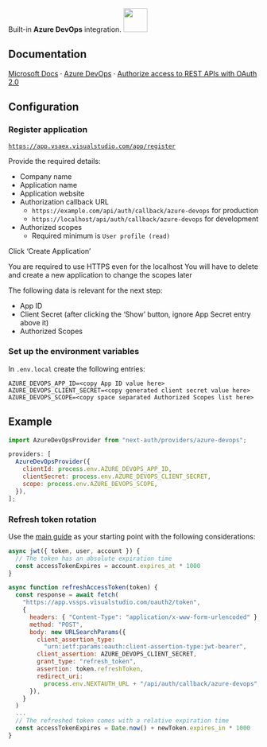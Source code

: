 
<div
  style={{
    backgroundColor: "#0072c6",
    display: "flex",
    justifyContent: "space-between",
    color: "#fff",
    padding: 16,
  }}
>
  <span>
    Built-in <b>Azure DevOps</b> integration.
  </span>
  <a href="https://learn.microsoft.com/en-us/azure/active-directory">
    <img
      style={{ display: "block" }}
      src="/img/providers/azure-devops.svg"
      height="48"
      width="48"
    />
  </a>
</div>

## Documentation

[Microsoft Docs](https://docs.microsoft.com/en-us) · [Azure DevOps](https://docs.microsoft.com/en-us/azure/devops/) · [Authorize access to REST APIs with OAuth 2.0](https://docs.microsoft.com/en-us/azure/devops/integrate/get-started/authentication/oauth?view=azure-devops])

## Configuration

### Register application

[`https://app.vsaex.visualstudio.com/app/register`](https://app.vsaex.visualstudio.com/app/register)

Provide the required details:

- Company name
- Application name
- Application website
- Authorization callback URL
  - `https://example.com/api/auth/callback/azure-devops` for production
  - `https://localhost/api/auth/callback/azure-devops` for development
- Authorized scopes
  - Required minimum is `User profile (read)`

Click ‘Create Application’

<Callout type="warning">
  You are required to use HTTPS even for the localhost
</Callout>

<Callout type="warning">
  You will have to delete and create a new application to change the scopes
  later
</Callout>

The following data is relevant for the next step:

- App ID
- Client Secret (after clicking the ‘Show’ button, ignore App Secret entry above it)
- Authorized Scopes

### Set up the environment variables

In `.env.local` create the following entries:

```
AZURE_DEVOPS_APP_ID=<copy App ID value here>
AZURE_DEVOPS_CLIENT_SECRET=<copy generated client secret value here>
AZURE_DEVOPS_SCOPE=<copy space separated Authorized Scopes list here>
```

## Example

```js filename="pages/api/auth/[...nextauth].js"
import AzureDevOpsProvider from "next-auth/providers/azure-devops";

providers: [
  AzureDevOpsProvider({
    clientId: process.env.AZURE_DEVOPS_APP_ID,
    clientSecret: process.env.AZURE_DEVOPS_CLIENT_SECRET,
    scope: process.env.AZURE_DEVOPS_SCOPE,
  }),
];
```

### Refresh token rotation

Use the [main guide](/guides/basics/refresh-token-rotation) as your starting point with the following considerations:

```js filename="pages/api/auth/[...nextauth].js"
async jwt({ token, user, account }) {
  // The token has an absolute expiration time
  const accessTokenExpires = account.expires_at * 1000
}

async function refreshAccessToken(token) {
  const response = await fetch(
    "https://app.vssps.visualstudio.com/oauth2/token",
    {
      headers: { "Content-Type": "application/x-www-form-urlencoded" },
      method: "POST",
      body: new URLSearchParams({
        client_assertion_type:
          "urn:ietf:params:oauth:client-assertion-type:jwt-bearer",
        client_assertion: AZURE_DEVOPS_CLIENT_SECRET,
        grant_type: "refresh_token",
        assertion: token.refreshToken,
        redirect_uri:
          process.env.NEXTAUTH_URL + "/api/auth/callback/azure-devops",
      }),
    }
  )
  ...
  // The refreshed token comes with a relative expiration time
  const accessTokenExpires = Date.now() + newToken.expires_in * 1000
}
```
